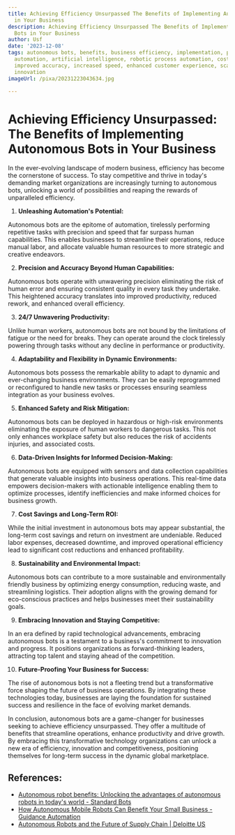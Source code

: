```yaml
---
title: Achieving Efficiency Unsurpassed The Benefits of Implementing Autonomous Bots
  in Your Business
description: Achieving Efficiency Unsurpassed The Benefits of Implementing Autonomous
  Bots in Your Business
author: Usf
date: '2023-12-08'
tags: autonomous bots, benefits, business efficiency, implementation, productivity,
  automation, artificial intelligence, robotic process automation, cost reduction,
  improved accuracy, increased speed, enhanced customer experience, scalability, flexibility,
  innovation
imageUrl: /pixa/20231223043634.jpg

---
```

# Achieving Efficiency Unsurpassed: The Benefits of Implementing Autonomous Bots in  Your Business

In the ever-evolving landscape of modern business, efficiency has become the cornerstone of success. To stay competitive and thrive in today's  demanding market organizations are increasingly turning to autonomous bots, unlocking a  world of possibilities and  reaping the rewards of unparalleled efficiency.

1. **Unleashing Automation's Potential:**

Autonomous bots are the epitome of automation,  tirelessly performing  repetitive  tasks with precision and speed that far surpass  human  capabilities. This  enables businesses to streamline their operations, reduce manual labor, and allocate valuable human resources to more strategic and creative endeavors.

2. **Precision and  Accuracy Beyond Human Capabilities:**

Autonomous bots  operate with unwavering precision eliminating the risk of human error and ensuring consistent quality in  every task they undertake. This heightened accuracy  translates into improved productivity, reduced rework, and enhanced overall efficiency.

3. **24/7 Unwavering Productivity:**

Unlike human workers, autonomous bots are not bound by the limitations of  fatigue or the  need for  breaks. They can operate around the clock tirelessly powering through tasks without any decline in performance or productivity.

4. **Adaptability and Flexibility in Dynamic Environments:**

Autonomous bots possess  the remarkable ability to adapt to dynamic and ever-changing business  environments. They can be easily reprogrammed or reconfigured  to handle new tasks or processes ensuring seamless integration as your business evolves.

5.  **Enhanced Safety and Risk Mitigation:**

Autonomous bots can be deployed in hazardous or high-risk environments eliminating the exposure of human  workers to dangerous tasks. This not only enhances workplace safety but also reduces the risk of accidents injuries, and  associated costs.

6. **Data-Driven Insights for Informed  Decision-Making:**

Autonomous bots are equipped with sensors and data collection capabilities that generate valuable insights  into business operations. This real-time data  empowers decision-makers with actionable intelligence enabling them to optimize processes, identify inefficiencies and make informed choices for business  growth.

7. **Cost Savings and Long-Term ROI:**

While  the  initial investment in autonomous bots may appear  substantial, the long-term cost savings and return on investment are undeniable.  Reduced labor expenses, decreased  downtime, and improved operational efficiency lead to significant cost reductions and enhanced profitability.

8. **Sustainability and  Environmental Impact:**

Autonomous  bots can contribute to a more sustainable and environmentally friendly business  by optimizing energy consumption, reducing  waste, and streamlining logistics. Their adoption  aligns with the growing demand for eco-conscious practices and helps  businesses meet their sustainability goals.

9. **Embracing Innovation and Staying Competitive:**

In an  era defined  by rapid technological advancements, embracing autonomous  bots is a testament to a business's commitment to  innovation and progress. It positions organizations as forward-thinking leaders,  attracting  top talent and  staying ahead of the competition.

10. **Future-Proofing Your Business for Success:**

The rise of autonomous bots is not a fleeting trend but a transformative force  shaping the future of business operations. By integrating these technologies today, businesses are laying the foundation  for sustained success and resilience in the face of evolving market demands.

In  conclusion, autonomous bots are a game-changer for businesses seeking to achieve efficiency unsurpassed. They offer a multitude of benefits  that streamline operations, enhance productivity and drive growth. By embracing  this transformative technology organizations can unlock a new era of efficiency, innovation and competitiveness, positioning themselves for  long-term success in the dynamic global marketplace.

## References:
- [Autonomous robot benefits: Unlocking the advantages of autonomous robots in today's world - Standard Bots](https://standardbots.com/blog/unlocking-the-benefits-of-autonomous-robots-in-todays-world)
- [How Autonomous Mobile Robots Can Benefit Your Small Business - Guidance Automation](https://www.guidanceautomation.com/how-autonomous-mobile-robots-can-benefit-your-small-business/)
- [Autonomous Robots and the Future of Supply Chain | Deloitte US](https://www2.deloitte.com/us/en/pages/manufacturing/articles/autonomous-robots-supply-chain-innovation.html)
